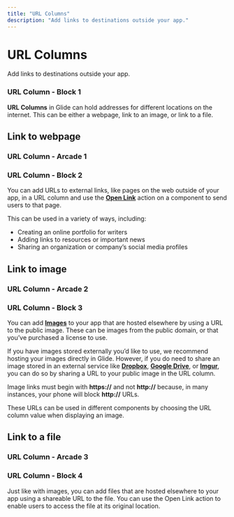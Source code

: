```yaml
---
title: "URL Columns"
description: "Add links to destinations outside your app."
---
```


# URL Columns

Add links to destinations outside your app.

### URL Column - Block 1

**URL Columns** in Glide can hold addresses for different locations on the internet. This can be either a webpage, link to an image, or link to a file.

## Link to webpage



### URL Column - Arcade 1

### URL Column - Block 2

You can add URLs to external links, like pages on the web outside of your app, in a URL column and use the [**Open Link**](/docs/automation/actions/open-link) action on a component to send users to that page.

This can be used in a variety of ways, including:

- Creating an online portfolio for writers
- Adding links to resources or important news
- Sharing an organization or company’s social media profiles

## Link to image



### URL Column - Arcade 2

### URL Column - Block 3

You can add [**Images**](/docs/use-cases/images-in-glide) to your app that are hosted elsewhere by using a URL to the public image. These can be images from the public domain, or that you’ve purchased a license to use.

If you have images stored externally you’d like to use, we recommend hosting your images directly in Glide. However, if you do need to share an image stored in an external service like [**Dropbox**](https://www.dropbox.com/), [**Google Drive**](https://accounts.google.com/AccountChooser/signinchooser?service=writely&flowName=GlifWebSignIn&flowEntry=AccountChooser), or [**Imgur**](https://imgur.com/), you can do so by sharing a URL to your public image in the URL column.

Image links must begin with **https://** and not **http://** because, in many instances, your phone will block **http://** URLs.

These URLs can be used in different components by choosing the URL column value when displaying an image.

## Link to a file



### URL Column - Arcade 3

### URL Column - Block 4

Just like with images, you can add files that are hosted elsewhere to your app using a shareable URL to the file. You can use the Open Link action to enable users to access the file at its original location.

